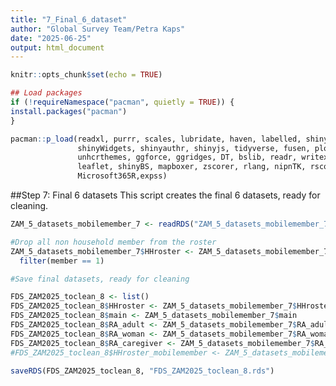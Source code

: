 ```yaml
---
title: "7_Final_6_dataset"
author: "Global Survey Team/Petra Kaps"
date: "2025-06-25"
output: html_document
---
```


```r
knitr::opts_chunk$set(echo = TRUE)
```

```r

## Load packages
if (!requireNamespace("pacman", quietly = TRUE)) {
install.packages("pacman")
}

pacman::p_load(readxl, purrr, scales, lubridate, haven, labelled, shiny, shinydashboard,
               shinyWidgets, shinyauthr, shinyjs, tidyverse, fusen, plotly,
               unhcrthemes, ggforce, ggridges, DT, bslib, readr, writexl, pins, sparkline, 
               leaflet, shinyBS, mapboxer, zscorer, rlang, nipnTK, rsconnect, dm, robotoolbox,
               Microsoft365R,expss)
```

##Step 7: Final 6 datasets
This script creates the final 6 datasets, ready for cleaning. 

```r
ZAM_5_datasets_mobilemember_7 <- readRDS("ZAM_5_datasets_mobilemember_7.rds")
```

```r
#Drop all non household member from the roster 
ZAM_5_datasets_mobilemember_7$HHroster <- ZAM_5_datasets_mobilemember_7$HHroster %>%
  filter(member == 1)

```

```r
#Save final datasets, ready for cleaning 

FDS_ZAM2025_toclean_8 <- list()
FDS_ZAM2025_toclean_8$HHroster <- ZAM_5_datasets_mobilemember_7$HHroster
FDS_ZAM2025_toclean_8$main <- ZAM_5_datasets_mobilemember_7$main
FDS_ZAM2025_toclean_8$RA_adult <- ZAM_5_datasets_mobilemember_7$RA_adult
FDS_ZAM2025_toclean_8$RA_woman <- ZAM_5_datasets_mobilemember_7$RA_woman
FDS_ZAM2025_toclean_8$RA_caregiver <- ZAM_5_datasets_mobilemember_7$RA_caregiver
#FDS_ZAM2025_toclean_8$HHroster_mobilemember <- ZAM_5_datasets_mobilemember_7$HHroster_mobilemember 
```
```r
saveRDS(FDS_ZAM2025_toclean_8, "FDS_ZAM2025_toclean_8.rds")
```

